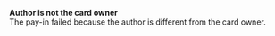   
<Card title="001023" href="/errors/codes/001023">  

 **Author is not the card owner**  
 The pay-in failed because the author is different from the card owner.  

</Card>